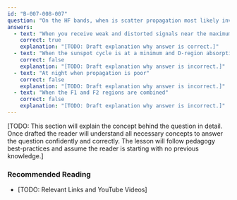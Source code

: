 ```yaml
---
id: "B-007-008-007"
question: "On the HF bands, when is scatter propagation most likely involved?"
answers:
  - text: "When you receive weak and distorted signals near the maximum usable frequency (MUF)"
    correct: true
    explanation: "[TODO: Draft explanation why answer is correct.]"
  - text: "When the sunspot cycle is at a minimum and D-region absorption is high"
    correct: false
    explanation: "[TODO: Draft explanation why answer is incorrect.]"
  - text: "At night when propagation is poor"
    correct: false
    explanation: "[TODO: Draft explanation why answer is incorrect.]"
  - text: "When the F1 and F2 regions are combined"
    correct: false
    explanation: "[TODO: Draft explanation why answer is incorrect.]"
---
```


[TODO: This section will explain the concept behind the question in detail. Once drafted the reader will understand all necessary concepts to answer the question confidently and correctly. The lesson will follow pedagogy best-practices and assume the reader is starting with no previous knowledge.]

### Recommended Reading

- [TODO: Relevant Links and YouTube Videos]
